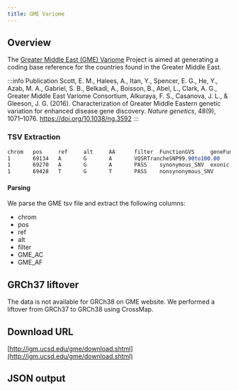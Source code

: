 ```yaml
---
title: GME Variome
---
```



## Overview

The [Greater Middle East (GME) Variome](http://igm.ucsd.edu/gme/index.php) Project is aimed at generating a coding base reference for the countries found in the Greater Middle East.

:::info Publication
Scott, E. M., Halees, A., Itan, Y., Spencer, E. G., He, Y., Azab, M. A., Gabriel, S. B., Belkadi, A., Boisson, B., Abel, L., Clark, A. G., Greater Middle East Variome Consortium, Alkuraya, F. S., Casanova, J. L., & Gleeson, J. G. (2016). Characterization of Greater Middle Eastern genetic variation for enhanced disease gene discovery. *Nature genetics*, 48(9), 1071–1076. https://doi.org/10.1038/ng.3592
:::

### TSV Extraction
```scss
chrom   pos     ref     alt     AA      filter  FunctionGVS     geneFunction    Gene    GeneID  SIFT_pred       GERP++  AF      GME_GC  GME_AC  GME_AF  NWA     NEA     AP      Israel  SD      TP      CA      FunctionGVS_new Priority        Polyphen2_HVAR_pred     LRT_pred        MutationTaster_pred     rsid    OMIM_MIM        OMIM_Disease    AA_AC   EA_AC   rsid_link       position_link
1       69134   A       G       A       VQSRTrancheSNP99.90to100.00     nonsynonymous_SNV       exonic  OR4F5   79501   T       2.31            96:0:5  10,192  0.04950495049504951     4:0:0   59:0:2  12:0:0  0:0:0   6:0:0   9:0:2   13:0:2  nonsynonymous_SNV       MODERATE        B       N       N       none    -       -       none    none    -       http://genome.ucsc.edu/cgi-bin/hgTracks?db=hg19&org=human&position=chr1%3A69134-69133
1       69270   A       G       A       PASS    synonymous_SNV  exonic  OR4F5   79501   .       .               93:38:240       518,224 0.6981132075471698      5:5:11  63:30:86        12:5:28 1:0:2   2:2:18  7:3:46  7:2:52  synonymous_SNV  LOW     .       .       .       rs201219564     -       -       none    none    http://www.ncbi.nlm.nih.gov/projects/SNP/snp_ref.cgi?searchType=adhoc_search&type=rs&rs=rs201219564     http://genome.ucsc.edu/cgi-bin/hgTracks?db=hg19&org=human&position=chr1%3A69270-69269
1       69428   T       G       T       PASS    nonsynonymous_SNV       exonic  OR4F5   79501   D       0.891           676:44:15       74,1396 0.050340136054421766    43:0:2  313:16:10       88:7:3  6:0:0   44:8:0  102:9:0 102:4:2 nonsynonymous_SNV       MODERATE        D       N       N       rs140739101     -       -       14,3808 313,6535        http://www.ncbi.nlm.nih.gov/projects/SNP/snp_ref.cgi?searchType=adhoc_search&type=rs&rs=rs140739101     http://genome.ucsc.edu/cgi-bin/hgTracks?db=hg19&org=human&position=chr1%3A69428-69427
```

#### Parsing
We parse the GME tsv file and extract the following columns:
* chrom
* pos
* ref
* alt
* filter
* GME_AC
* GME_AF


## GRCh37 liftover
The data is not available for GRCh38 on GME website. We performed a liftover from GRCh37 to GRCh38 using CrossMap.

## Download URL
[http://igm.ucsd.edu/gme/download.shtml](http://igm.ucsd.edu/gme/download.shtml)

## JSON output
<JSON />